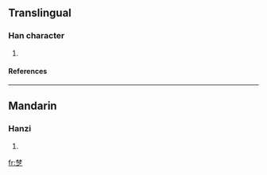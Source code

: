 {{see|楚}}

==Translingual==
===Han character===
{{Han char|rn=75|rad=木|as=08|sn=12|four=|canj=木木戈弓人 (DDINO)}}
# {{defn|Han|sort=木08}}
====References====
{{Han ref|kx=0537.131|dkj=15062|hdz=21210.060|uh=6918|ud=26904}}

----
==Mandarin==
===Hanzi===
{{cmn-hanzi|pin=[[chǔ]] ([[chu3]])|wg=ch'u<sup>3</sup>}}
# {{defn|Mandarin}}

[[fr:椘]]